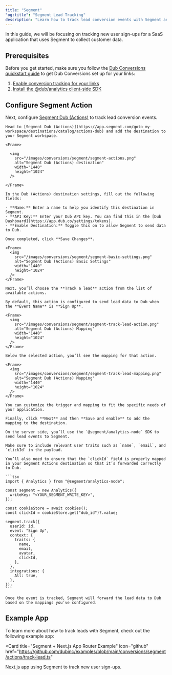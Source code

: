 ```yaml
---
title: "Segment"
"og:title": "Segment Lead Tracking"
description: "Learn how to track lead conversion events with Segment and Dub"
---
```



<LeadsIntro />

In this guide, we will be focusing on tracking new user sign-ups for a SaaS application that uses Segment to collect customer data.

## Prerequisites

Before you get started, make sure you follow the [Dub Conversions quickstart guide](/conversions/quickstart) to get Dub Conversions set up for your links:

1. [Enable conversion tracking for your links](/conversions/quickstart#step-1%3A-enable-conversion-tracking-for-your-links)
2. [Install the @dub/analytics client-side SDK](/sdks/client-side/introduction)

## Configure Segment Action

Next, configure [Segment Dub (Actions)](https://app.segment.com/goto-my-workspace/destinations/catalog/actions-dub) to track lead conversion events.

<Steps>

  <Step title="Add Dub (Actions) destination">

    Head to [Segment Dub (Actions)](https://app.segment.com/goto-my-workspace/destinations/catalog/actions-dub) and add the destination to your Segment workspace.

    <Frame>

      <img
        src="/images/conversions/segment/segment-actions.png"
        alt="Segment Dub (Actions) destination"
        width="1440"
        height="1024"
      />

    </Frame>

  </Step>

  <Step title="Configure Dub API Key">

    In the Dub (Actions) destination settings, fill out the following fields:

    - **Name:** Enter a name to help you identify this destination in Segment.
    - **API Key:** Enter your Dub API key. You can find this in the [Dub Dashboard](https://app.dub.co/settings/tokens).
    - **Enable Destination:** Toggle this on to allow Segment to send data to Dub.

    Once completed, click **Save Changes**.

    <Frame>
      <img
        src="/images/conversions/segment/segment-basic-settings.png"
        alt="Segment Dub (Actions) Basic Settings"
        width="1440"
        height="1024"
      />
    </Frame>

  </Step>
  
  <Step title="Add Mapping">

    Next, you’ll choose the **Track a lead** action from the list of available actions.

    By default, this action is configured to send lead data to Dub when the **Event Name** is **Sign Up**.

    <Frame>
      <img
        src="/images/conversions/segment/segment-track-lead-action.png"
        alt="Segment Dub (Actions) Mapping"
        width="1440"
        height="1024"
      />
    </Frame>

    Below the selected action, you’ll see the mapping for that action.

    <Frame>
      <img
        src="/images/conversions/segment/segment-track-lead-mapping.png"
        alt="Segment Dub (Actions) Mapping"
        width="1440"
        height="1024"
      />
    </Frame>

    You can customize the trigger and mapping to fit the specific needs of your application.

    Finally, click **Next** and then **Save and enable** to add the mapping to the destination.

  </Step>

  <Step title="Send lead events to Dub">

    On the server side, you’ll use the `@segment/analytics-node` SDK to send lead events to Segment.

    Make sure to include relevant user traits such as `name`, `email`, and `clickId` in the payload.

    You’ll also need to ensure that the `clickId` field is properly mapped in your Segment Actions destination so that it’s forwarded correctly to Dub.

    ```tsx
    import { Analytics } from "@segment/analytics-node";

    const segment = new Analytics({
      writeKey: "<YOUR_SEGMENT_WRITE_KEY>",
    });

    const cookieStore = await cookies();
    const clickId = cookieStore.get("dub_id")?.value;

    segment.track({
      userId: id,
      event: "Sign Up",
      context: {
        traits: {
          name,
          email,
          avatar,
          clickId,
        },
      },
      integrations: {
        All: true,
      },
    });
    ```

    Once the event is tracked, Segment will forward the lead data to Dub based on the mappings you’ve configured.

  </Step>

</Steps>

<LeadsAttributes />

## Example App

To learn more about how to track leads with Segment, check out the following example app:

<Card
  title="Segment + Next.js App Router Example"
  icon="github"
  href="https://github.com/dubinc/examples/blob/main/conversions/segment/actions/track-lead.ts"
>
  Next.js app using Segment to track new user sign-ups.
</Card>

<LeadsOutro />
